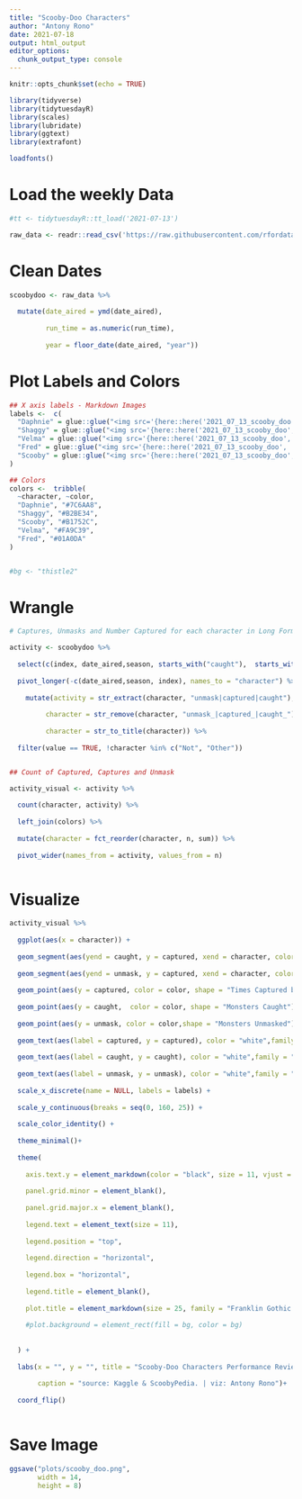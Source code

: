 ```yaml
---
title: "Scooby-Doo Characters"
author: "Antony Rono"
date: 2021-07-18
output: html_output
editor_options: 
  chunk_output_type: console
---
```


```r

knitr::opts_chunk$set(echo = TRUE)

library(tidyverse)
library(tidytuesdayR)
library(scales)
library(lubridate)
library(ggtext)
library(extrafont)

loadfonts()
```

# Load the weekly Data

```r

#tt <- tidytuesdayR::tt_load('2021-07-13')

raw_data <- readr::read_csv('https://raw.githubusercontent.com/rfordatascience/tidytuesday/master/data/2021/2021-07-13/scoobydoo.csv', na = c("NULL", "", NA))


```

# Clean Dates

```r

scoobydoo <- raw_data %>% 
  
  mutate(date_aired = ymd(date_aired),
         
         run_time = as.numeric(run_time),
         
         year = floor_date(date_aired, "year"))

```

# Plot Labels and Colors

```r

## X axis labels - Markdown Images
labels <-  c(
  "Daphnie" = glue::glue("<img src='{here::here('2021_07_13_scooby_doo', 'Images', 'daphne.png')}'width='56'/>"),
  "Shaggy" = glue::glue("<img src='{here::here('2021_07_13_scooby_doo', 'Images', 'shaggy.png')}'width='62'/>"),
  "Velma" = glue::glue("<img src='{here::here('2021_07_13_scooby_doo', 'Images', 'velma.png')}'width='62'/>"),
  "Fred" = glue::glue("<img src='{here::here('2021_07_13_scooby_doo', 'Images', 'fred.png')}'width='62'/>"),
  "Scooby" = glue::glue("<img src='{here::here('2021_07_13_scooby_doo', 'Images', 'scooby.png')}'width='62'/>")
)

## Colors
colors <-  tribble(
  ~character, ~color,
  "Daphnie", "#7C6AA8",
  "Shaggy", "#B2BE34",
  "Scooby", "#B1752C",
  "Velma", "#FA9C39", 
  "Fred", "#01A0DA"
)


#bg <- "thistle2"
```


# Wrangle

```r

# Captures, Unmasks and Number Captured for each character in Long Format 

activity <- scoobydoo %>% 
  
  select(c(index, date_aired,season, starts_with("caught"),  starts_with("unmask"),  starts_with("captured"))) %>% #selecting columns of interest
  
  pivot_longer(-c(date_aired,season, index), names_to = "character") %>% #Long Format
  
    mutate(activity = str_extract(character, "unmask|captured|caught"),  # Extracting each category
           
         character = str_remove(character, "unmask_|captured_|caught_"),
         
         character = str_to_title(character)) %>% 
  
  filter(value == TRUE, !character %in% c("Not", "Other")) 


## Count of Captured, Captures and Unmask

activity_visual <- activity %>% 
  
  count(character, activity) %>% 
  
  left_join(colors) %>% 
  
  mutate(character = fct_reorder(character, n, sum)) %>% 
  
  pivot_wider(names_from = activity, values_from = n)



```

# Visualize

```r

activity_visual %>% 
  
  ggplot(aes(x = character)) +
  
  geom_segment(aes(yend = caught, y = captured, xend = character, color = color), size = 3)+
  
  geom_segment(aes(yend = unmask, y = captured, xend = character, color = color), size = 3) +
  
  geom_point(aes(y = captured, color = color, shape = "Times Captured by Monster"), size = 8 ) +
  
  geom_point(aes(y = caught,  color = color, shape = "Monsters Caught"), size = 8,) +
  
  geom_point(aes(y = unmask, color = color,shape = "Monsters Unmasked"),size = 8) +
  
  geom_text(aes(label = captured, y = captured), color = "white",family = "Franklin Gothic Demi") +
  
  geom_text(aes(label = caught, y = caught), color = "white",family = "Franklin Gothic Demi") +
  
  geom_text(aes(label = unmask, y = unmask), color = "white",family = "Franklin Gothic Demi") +
  
  scale_x_discrete(name = NULL, labels = labels) +
  
  scale_y_continuous(breaks = seq(0, 160, 25)) +
  
  scale_color_identity() +
  
  theme_minimal()+
  
  theme(
    
    axis.text.y = element_markdown(color = "black", size = 11, vjust = .3),
    
    panel.grid.minor = element_blank(),
    
    panel.grid.major.x = element_blank(),
    
    legend.text = element_text(size = 11),
        
    legend.position = "top",   
    
    legend.direction = "horizontal",    
    
    legend.box = "horizontal",
    
    legend.title = element_blank(),
    
    plot.title = element_markdown(size = 25, family = "Franklin Gothic Demi", hjust = 0)
    
    #plot.background = element_rect(fill = bg, color = bg)
        
    
  ) +
  
  labs(x = "", y = "", title = "Scooby-Doo Characters Performance Review - <span style='color:#7C6AA8;'>**Oh Daphnie!**</span>",
       
       caption = "source: Kaggle & ScoobyPedia. | viz: Antony Rono")+
  
  coord_flip() 
  

```

# Save Image


```r
ggsave("plots/scooby_doo.png", 
       width = 14, 
       height = 8)

```
